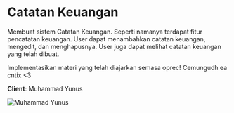 # Catatan Keuangan 

Membuat sistem Catatan Keuangan. Seperti namanya terdapat fitur pencatatan keuangan. 
User dapat menambahkan catatan keuangan, mengedit, dan menghapusnya. 
User juga dapat melihat catatan keuangan yang telah dibuat.

Implementasikan materi yang telah diajarkan semasa oprec! Cemungudh ea cntix <3

**Client**: Muhammad Yunus

![Muhammad Yunus](./client/my.png)